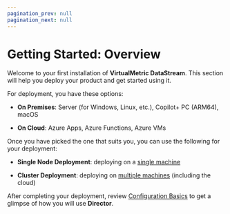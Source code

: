 ```yaml
---
pagination_prev: null
pagination_next: null
---
```


# Getting Started: Overview

Welcome to your first installation of **VirtualMetric DataStream**. This section will help you deploy your product and get started using it.

For deployment, you have these options:

* **On Premises**: Server (for Windows, Linux, etc.), Copilot+ PC (ARM64), macOS

* **On Cloud**: Azure Apps, Azure Functions, Azure VMs

Once you have picked the one that suits you, you can use the following for your deployment:

* **Single Node Deployment**: deploying on a [single machine](../deployment/single-node.mdx)

* **Cluster Deployment**: deploying on [multiple machines](../deployment/cluster.mdx) (including the cloud)

After completing your deployment, review [Configuration Basics](./configuration-basics.mdx) to get a glimpse of how you will use **Director**.
